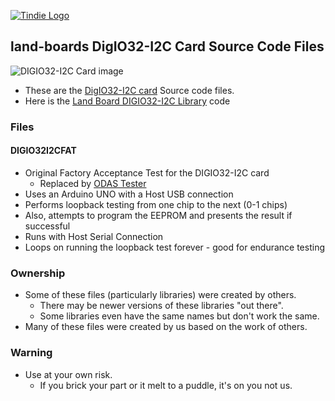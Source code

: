 <a href="https://www.tindie.com/products/land_boards/32-bit-digital-io-card-digio32-i2c/" ><img src="http://land-boards.com/blwiki/images/e/eb/Tindie-larges-v2.png" alt="Tindie Logo"></img></a>

== land-boards DigIO32-I2C Card Source Code Files ==

<img src="http://land-boards.com/blwiki/images/a/a2/DigIO32-I2C-P1010486-720px.jpg" alt="DIGIO32-I2C Card image"></img>

* These are the [http://land-boards.com/blwiki/index.php?title=DIGIO32-I2C DigIO32-I2C card] Source code files.
* Here is the [https://github.com/douggilliland/lb-Arduino-Code/tree/master/libraries/LandBoards_DIGIO32_I2C Land Board DIGIO32-I2C Library] code

=== Files ===

==== DIGIO32I2CFAT ====

* Original Factory Acceptance Test for the DIGIO32-I2C card
** Replaced by [https://github.com/douggilliland/lb-Arduino-Code/tree/master/LBCards/ODAS ODAS Tester]
* Uses an Arduino UNO with a Host USB connection
* Performs loopback testing from one chip to the next (0-1 chips)
* Also, attempts to program the EEPROM and presents the result if successful
* Runs with Host Serial Connection
* Loops on running the loopback test forever - good for endurance testing

=== Ownership ===

* Some of these files (particularly libraries) were created by others.
** There may be newer versions of these libraries "out there".
** Some libraries even have the same names but don't work the same.
* Many of these files were created by us based on the work of others.

=== Warning ===

* Use at your own risk.
** If you brick your part or it melt to a puddle, it's on you not us.
